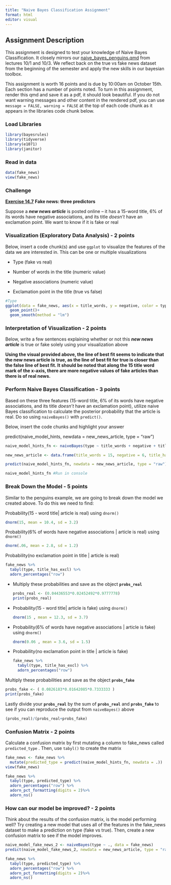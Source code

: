 ```yaml
---
title: "Naive Bayes Classification Assignment"
format: html
editor: visual
---
```


## Assignment Description

This assignment is designed to test your knowledge of Naive Bayes Classification. It closely mirrors our [naive_bayes_penguins.qmd](https://github.com/NSF-ALL-SPICE-Alliance/DS400/blob/main/week7/naive_bayes_penguins.qmd) from lectures 10/1 and 10/3. We reflect back on the true vs fake news dataset from the beginning of the semester and apply the new skills in our bayesian toolbox.

This assignment is worth 16 points and is due by 10:00am on October 15th. Each section has a number of points noted. To turn in this assignment, render this qmd and save it as a pdf, it should look beautiful. If you do not want warning messages and other content in the rendered pdf, you can use `message = FALSE, warning = FALSE` at the top of each code chunk as it appears in the libraries code chunk below.

### Load Libraries

```r
library(bayesrules)
library(tidyverse)
library(e1071)
library(janitor)
```

### Read in data

```r
data(fake_news)
view(fake_news)

```

### Challenge

[**Exercise 14.7**](https://www.bayesrulesbook.com/chapter-14#exercises-13) **Fake news: three predictors**

Suppose a ***new news article*** is posted online -- it has a 15-word title, 6% of its words have negative associations, and its title *doesn't* have an exclamation point. We want to know if it is fake or real

### Visualization (Exploratory Data Analysis) - 2 points

Below, insert a code chunk(s) and use `ggplot` to visualize the features of the data we are interested in. This can be one or multiple visualizations

-   Type (fake vs real)

-   Number of words in the title (numeric value)

-   Negative associations (numeric value)

-   Exclamation point in the title (true vs false)

```r
#Type
ggplot(data = fake_news, aes(x = title_words, y = negative, color = type, shape = title_has_excl)) +
  geom_point()+
  geom_smooth(method = "lm")
```

### Interpretation of Visualization - 2 points

Below, write a few sentences explaining whether or not this ***new news article*** is true or fake solely using your visualization above

**Using the visual provided above, the line of best fit seems to indicate that the new news article is true, as the line of best fit for true is closer than the false line of best fit. It should be noted that along the 15 title word mark of the x-axis, there are more negative values of fake articles than there is of real news.**

### Perform Naive Bayes Classification - 3 points

Based on these three features (15-word title, 6% of its words have negative associations, and its title *doesn't* have an exclamation point), utilize naive Bayes classification to calculate the posterior probability that the article is real. Do so using `naiveBayes()` with `predict()`.

Below, insert the code chunks and highlight your answer

predict(naive_model_hints, newdata = new_news_article, type = "raw")

```r
naive_model_hints_fn <- naiveBayes(type ~ title_words + negative + title_has_excl, data = fake_news)
```

```r
new_news_article <- data.frame(title_words = 15, negative = 6, title_has_excl = "false")
```

```r
predict(naive_model_hints_fn, newdata = new_news_article, type = "raw")
```

```r
naive_model_hints_fn #Run in console
```

### Break Down the Model - 5 points

Similar to the penguins example, we are going to break down the model we created above. To do this we need to find:

Probability(15 - word title\| article is real) using `dnorm()`

```r
dnorm(15, mean = 10.4, sd = 3.2)
```

Probability(6% of words have negative associations \| article is real) using `dnorm()`

```r
dnorm(.06, mean = 2.8, sd = 1.2)
```

Probability(no exclamation point in title \| article is real)

```r
fake_news %>% 
  tabyl(type, title_has_excl) %>% 
  adorn_percentages("row")
```

-   Multiply these probabilities and save as the object **`probs_real`**

    ```r
    probs_real <- (0.04436553*0.02452492*0.9777778)
    print(probs_real)
    ```

-   Probability(15 - word title\| article is fake) using `dnorm()`

    ```r
    dnorm(15 , mean = 12.3, sd = 3.7)
    ```

-   Probability(6% of words have negative associations \| article is fake) using `dnorm()`

    ```r
    dnorm(0.06 , mean = 3.6, sd = 1.5)
    ```

-   Probability(no exclamation point in title \| article is fake)

    ```r
    fake_news %>% 
      tabyl(type, title_has_excl) %>% 
      adorn_percentages("row")
    ```

Multiply these probabilities and save as the object **`probs_fake`**

```r
probs_fake <- ( 0.0826183*0.01642085*0.7333333 )
print(probs_fake)
```

Lastly divide your **`probs_real`** by the sum of **`probs_real`** and **`probs_fake`** to see if you can reproduce the output from `naiveBayes()` above

```r
(probs_real)/(probs_real+probs_fake)
```

### Confusion Matrix - 2 points

Calculate a confusion matrix by first mutating a column to fake_news called `predicted_type` . Then, use `tabyl()` to create the matrix

```r
fake_news <- fake_news %>%
  mutate(predicted_type = predict(naive_model_hints_fn, newdata = .))
view(fake_news)
```

```r
fake_news %>%
  tabyl(type, predicted_type) %>%
  adorn_percentages("row") %>%
  adorn_pct_formatting(digits = 2)%>%
  adorn_ns()
```

### How can our model be improved? - 2 points

Think about the results of the confusion matrix, is the model performing well? Try creating a new model that uses all of the features in the fake_news dataset to make a prediction on type (fake vs true). Then, create a new confusion matrix to see if the model improves.

```r
naive_model_fake_news_2 <- naiveBayes(type ~ ., data = fake_news)
predict(naive_model_fake_news_2, newdata = new_news_article, type = "raw")
```

```r
fake_news %>%
  tabyl(type, predicted_type) %>%
  adorn_percentages("row") %>%
  adorn_pct_formatting(digits = 2)%>%
  adorn_ns()
```
